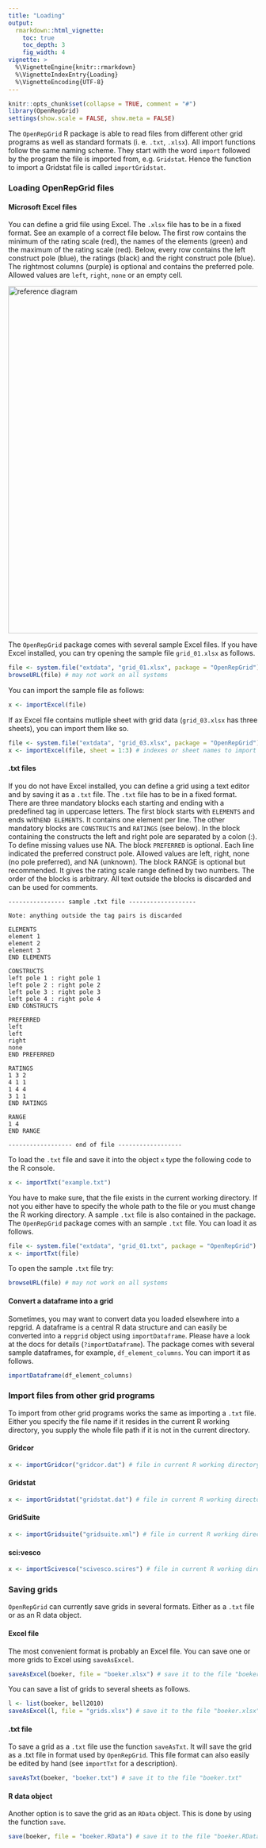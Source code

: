 ```yaml
---
title: "Loading"
output: 
  rmarkdown::html_vignette:
    toc: true
    toc_depth: 3
    fig_width: 4
vignette: >
  %\VignetteEngine{knitr::rmarkdown}
  %\VignetteIndexEntry{Loading}
  %\VignetteEncoding{UTF-8}
---
```


```r
knitr::opts_chunk$set(collapse = TRUE, comment = "#")
library(OpenRepGrid)
settings(show.scale = FALSE, show.meta = FALSE)
```


The `OpenRepGrid` R package is able to read files from different other grid programs as well as standard formats (i. e. `.txt`, `.xlsx`). All import functions follow the same naming scheme. They start with the word `import` followed by the program the file is imported from, e.g. `Gridstat`. Hence the function to import a Gridstat file is called `importGridstat`.

### Loading OpenRepGrid files

#### Microsoft Excel files

You can define a grid file using Excel. The `.xlsx` file has to be in a fixed format. See an example of a correct file below. The first row contains the minimum of the rating scale (red), the names of the elements (green) and the maximum of the rating scale (red). Below, every row contains the left construct pole (blue), the ratings (black) and the right construct pole (blue). The rightmost columns (purple) is optional and contains the preferred pole. Allowed values are 
`left`, `right`, `none` or an empty cell.

<img src="images/excel3.png" width="700px" alt="reference diagram" />

The `OpenRepGrid` package comes with several sample Excel files. If you have Excel installed, you can try opening the sample file `grid_01.xlsx` as follows.

```r
file <- system.file("extdata", "grid_01.xlsx", package = "OpenRepGrid") # path to sample file
browseURL(file) # may not work on all systems
```

You can import the sample file as follows:

```r
x <- importExcel(file)
```

If ax Excel file contains mutliple sheet with grid data (`grid_03.xlsx` has three sheets), you can import them like so.

```r
file <- system.file("extdata", "grid_03.xlsx", package = "OpenRepGrid") # path to sample file
x <- importExcel(file, sheet = 1:3) # indexes or sheet names to import
```

#### .txt files

If you do not have Excel installed, you can define a grid using a text editor and by saving it as a
`.txt` file. The `.txt` file has to be in a fixed format. There are three mandatory blocks each starting and ending
with a predefined tag in uppercase letters. The first block starts with `ELEMENTS` and ends with` ⁠END ELEMENTS`⁠. It
contains one element per line. The other mandatory blocks are `CONSTRUCTS` and `RATINGS` (see below). In the block
containing the constructs the left and right pole are separated by a colon (:). To define missing values use NA. The
block `PREFERRED` is optional. Each line indicated the preferred construct pole. Allowed values are left, right, none (no
pole preferred), and NA (unknown). The block RANGE is optional but recommended. It gives the rating scale range defined
by two numbers. The order of the blocks is arbitrary. All text outside the blocks is discarded and can be used for
comments.

    ---------------- sample .txt file -------------------

    Note: anything outside the tag pairs is discarded

    ELEMENTS
    element 1
    element 2
    element 3
    END ELEMENTS
    
    CONSTRUCTS
    left pole 1 : right pole 1
    left pole 2 : right pole 2
    left pole 3 : right pole 3
    left pole 4 : right pole 4
    END CONSTRUCTS
    
    PREFERRED
    left
    left
    right
    none
    END PREFERRED
    
    RATINGS
    1 3 2
    4 1 1
    1 4 4
    3 1 1
    END RATINGS
    
    RANGE
    1 4
    END RANGE
    
    ------------------ end of file ------------------

To load the `.txt` file and save it into the object `x` type the following code to the R console.

```r
x <- importTxt("example.txt")
```

You have to make sure, that the file exists in the current working directory. If not you either have to specify the whole path to the file or you must change the R working directory. A sample `.txt` file is also contained in the package. The `OpenRepGrid` package comes with an sample `.txt` file. You can load it as follows.

```r
file <- system.file("extdata", "grid_01.txt", package = "OpenRepGrid")
x <- importTxt(file)
```

To open the sample `.txt` file try:

```r
browseURL(file) # may not work on all systems
```

#### Convert a dataframe into a grid

Sometimes, you may want to convert data you loaded elsewhere into a repgrid. A dataframe is a central R data structure and 
can easily be converted into a `repgrid` object using `importDataframe`. Please have a look at the docs for details (`?importDataframe`). The 
package comes with several sample dataframes, for example, `df_element_columns`. You can import it as follows.

```r
importDataframe(df_element_columns)
```


### Import files from other grid programs

To import from other grid programs works the same as importing a `.txt` file. Either you specify the file name if it resides in the current R working directory, you supply the whole file path if it is not in the current directory.

#### Gridcor

```r
x <- importGridcor("gridcor.dat") # file in current R working directory
```


#### Gridstat
 
```r
x <- importGridstat("gridstat.dat") # file in current R working directory
```


#### GridSuite

```r
x <- importGridsuite("gridsuite.xml") # file in current R working directory
```


#### sci:vesco

```r
x <- importScivesco("scivesco.scires") # file in current R working directory 
```


### Saving grids

`OpenRepGrid` can currently save grids in several formats. Either as a `.txt` file or as an R data object.

#### Excel file

The most convenient format is probably an Excel file. You can save one or more grids to Excel using `saveAsExcel`.

```r
saveAsExcel(boeker, file = "boeker.xlsx") # save it to the file "boeker.xlsx"
```

You can save a list of grids to several sheets as follows.

```r
l <- list(boeker, bell2010)
saveAsExcel(l, file = "grids.xlsx") # save it to the file "boeker.xlsx"
```

#### .txt file

To save a grid as a `.txt` file use the function `saveAsTxt`. It will save the grid as a .txt file in format used by `OpenRepGrid`. This file format can also easily be edited by hand (see `importTxt` for a description).

```r
saveAsTxt(boeker, "boeker.txt") # save it to the file "boeker.txt"
```


#### R data object

Another option is to save the grid as an `RData` object. This is done by using the function `save`.

```r
save(boeker, file = "boeker.RData") # save it to the file "boeker.RData"
```
